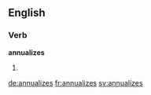 ==English==

===Verb===
'''annualizes'''

# {{third-person singular of|annualize}}


[[de:annualizes]]
[[fr:annualizes]]
[[sv:annualizes]]